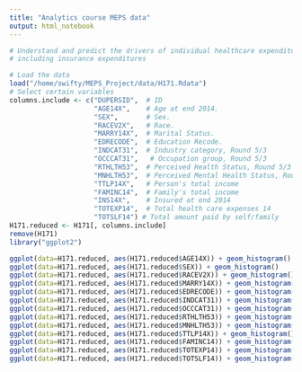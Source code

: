 ```yaml
---
title: "Analytics course MEPS data"
output: html_notebook
---
```


```r
# Understand and predict the drivers of individual healthcare expenditures in a given year
# including insurance expenditures
```


```r
# Load the data
load("/home/swifty/MEPS_Project/data/H171.Rdata")
# Select certain variables
columns.include <- c("DUPERSID",  # ID
                     "AGE14X",    # Age at end 2014.  
                     "SEX",       # Sex.  
                     "RACEV2X",   # Race.  
                     "MARRY14X",  # Marital Status.  
                     "EDRECODE",  # Education Recode. 
                     "INDCAT31",  # Industry category, Round 5/3
                     "OCCCAT31",   # Occupation group, Round 5/3
                     "RTHLTH53",  # Perceived Health Status, Round 5/3
                     "MNHLTH53",  # Perceived Mental Health Status, Round 5/3
                     "TTLP14X",   # Person's total income
                     "FAMINC14",  # Family's total income
                     "INS14X",    # Insured at end 2014
                     "TOTEXP14",  # Total health care expenses 14
                     "TOTSLF14") # Total amount paid by self/family
H171.reduced <- H171[, columns.include]
remove(H171)
library("ggplot2")
```

```r
ggplot(data=H171.reduced, aes(H171.reduced$AGE14X)) + geom_histogram()
ggplot(data=H171.reduced, aes(H171.reduced$SEX)) + geom_histogram()
ggplot(data=H171.reduced, aes(H171.reduced$RACEV2X)) + geom_histogram()
ggplot(data=H171.reduced, aes(H171.reduced$MARRY14X)) + geom_histogram()
ggplot(data=H171.reduced, aes(H171.reduced$EDRECODE)) + geom_histogram()
ggplot(data=H171.reduced, aes(H171.reduced$INDCAT31)) + geom_histogram()
ggplot(data=H171.reduced, aes(H171.reduced$OCCCAT31)) + geom_histogram()
ggplot(data=H171.reduced, aes(H171.reduced$RTHLTH53)) + geom_histogram()
ggplot(data=H171.reduced, aes(H171.reduced$MNHLTH53)) + geom_histogram()
ggplot(data=H171.reduced, aes(H171.reduced$TTLP14X)) + geom_histogram()
ggplot(data=H171.reduced, aes(H171.reduced$FAMINC14)) + geom_histogram()
ggplot(data=H171.reduced, aes(H171.reduced$TOTEXP14)) + geom_histogram()
ggplot(data=H171.reduced, aes(H171.reduced$TOTSLF14)) + geom_histogram()
```

